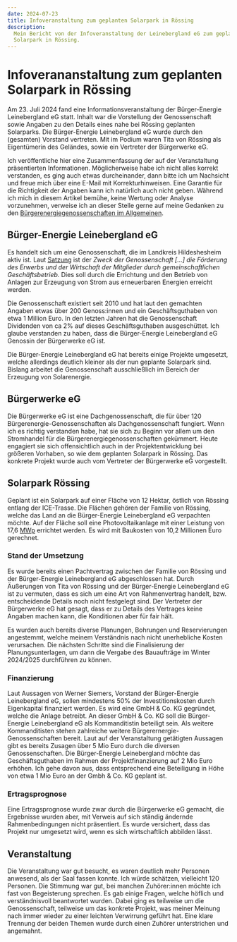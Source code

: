 ```yaml
---
date: 2024-07-23
title: Infoveranstaltung zum geplanten Solarpark in Rössing
description:
  Mein Bericht von der Infoveranstaltung der Leinebergland eG zum geplanten
  Solarpark in Rössing.
---
```


# Infoverananstaltung zum geplanten Solarpark in Rössing

Am 23. Juli 2024 fand eine Informationsveranstaltung der Bürger-Energie
Leinebergland eG statt. Inhalt war die Vorstellung der Genossenschaft sowie
Angaben zu den Details eines nahe bei Rössing geplanten Solarparks. Die
Bürger-Energie Leinebergland eG wurde durch den (gesamten) Vorstand vertreten.
Mit im Podium waren Tita von Rössing als Eigentümerin des Geländes, sowie ein
Vertreter der Bürgerwerke eG.

Ich veröffentliche hier eine Zusammenfassung der auf der Veranstaltung
präsentierten Informationen. Möglicherweise habe ich nicht alles korrekt
verstanden, es ging auch etwas durcheinander, dann bitte ich um Nachsicht und
freue mich über eine E-Mail mit Korrekturhinweisen. Eine Garantie für die
Richtigkeit der Angaben kann ich natürlich auch nicht geben. Während ich mich in
diesem Artikel bemühe, keine Wertung oder Analyse vorzunehmen, verweise ich an
dieser Stelle gerne auf meine Gedanken zu den
[Bürgerenergiegenossenschaften im Allgemeinen](/de/docs/finanzen/buergerenergie).

## Bürger-Energie Leinebergland eG

Es handelt sich um eine Genossenschaft, die im Landkreis Hildeshesheim aktiv
ist. Laut [Satzung](/assets/SatzungBeLeinebergland.pdf) ist der _Zweck der
Genossenschaft [...] die Förderung des Erwerbs und der Wirtschaft der Mitglieder
durch gemeinschaftlichen Geschäftsbetrieb._ Dies soll durch die Errichtung und
den Betrieb von Anlagen zur Erzeugung von Strom aus erneuerbaren Energien
erreicht werden.

Die Genossenschaft existiert seit 2010 und hat laut den gemachten Angaben etwas
über 200 Genoss:innen und ein Geschäftsguthaben von etwa 1 Million Euro. In den
letzten Jahren hat die Genossenschaft Dividenden von ca 2% auf dieses
Geschäftsguthaben ausgeschüttet. Ich glaube verstanden zu haben, dass die
Bürger-Energie Leinebergland eG Genossin der Bürgerwerke eG ist.

Die Bürger-Energie Leinebergland eG hat bereits einige Projekte umgesetzt,
welche allerdings deutlich kleiner als der nun geplante Solarpark sind. Bislang
arbeitet die Genossenschaft ausschließlich im Bereich der Erzeugung von
Solarenergie.

## Bürgerwerke eG

Die Bürgerwerke eG ist eine Dachgenossenschaft, die für über 120
Bürgerenergie-Genossenschaften als Dachgenossenschaft fungiert. Wenn ich es
richtig verstanden habe, hat sie sich zu Beginn vor allem um den Stromhandel für
die Bürgerenergiegenossenschaften gekümmert. Heute engagiert sie sich
offensichtlich auch in der Projektentwicklung bei größeren Vorhaben, so wie dem
geplanten Solarpark in Rössing. Das konkrete Projekt wurde auch vom Vertreter
der Bürgerwerke eG vorgestellt.

## Solarpark Rössing

Geplant ist ein Solarpark auf einer Fläche von 12 Hektar, östlich von Rössing
entlang der ICE-Trasse. Die Flächen gehören der Familie von Rössing, welche das
Land an die Bürger-Energie Leinebergland eG verpachten möchte. Auf der Fläche
soll eine Photovoltaikanlage mit einer Leistung von 17,6
[MWp](https://de.wikipedia.org/wiki/Watt_Peak) errichtet werden. Es wird mit
Baukosten von 10,2 Millionen Euro gerechnet.

### Stand der Umsetzung

Es wurde bereits einen Pachtvertrag zwischen der Familie von Rössing und der
Bürger-Energie Leinebergland eG abgeschlossen hat. Durch Äußerungen von Tita von
Rössing und der Bürger-Energie Leinebergland eG ist zu vermuten, dass es sich um
eine Art von Rahmenvertrag handelt, bzw. entscheidende Details noch nicht
festgelegt sind. Der Vertreter der Bürgerwerke eG hat gesagt, dass er zu Details
des Vertrages keine Angaben machen kann, die Konditionen aber für fair hält.

Es wurden auch bereits diverse Planungen, Bohrungen und Reservierungen
angestemmt, welche meinem Verständnis nach nicht unerhebliche Kosten
verursachen. Die nächsten Schritte sind die Finalisierung der
Planungsunterlagen, um dann die Vergabe des Bauaufträge im Winter 2024/2025
durchführen zu können.

### Finanzierung

Laut Aussagen von Werner Siemers, Vorstand der Bürger-Energie Leinebergland eG,
sollen mindestens 50% der Investitionskosten durch Eigenkapital finanziert
werden. Es wird eine GmbH & Co. KG gegründet, welche die Anlage betreibt. An
dieser GmbH & Co. KG soll die Bürger-Energie Leinebergland eG als Kommanditistin
beteiligt sein. Als weitere Kommanditisten stehen zahlreiche weitere
Bürgerernergie-Genossenschaften bereit. Laut auf der Veranstaltung getätigten
Aussagen gibt es bereits Zusagen über 5 Mio Euro durch die diversen
Genossenschaften. Die Bürger-Energie Leinebergland möchte das Geschäftsguthaben
im Rahmen der Projektfinanzierung auf 2 Mio Euro erhöhen. Ich gehe davon aus,
dass entsprechend eine Beteiligung in Höhe von etwa 1 Mio Euro an der Gmbh & Co.
KG geplant ist.

### Ertragsprognose

Eine Ertragsprognose wurde zwar durch die Bürgerwerke eG gemacht, die Ergebnisse
wurden aber, mit Verweis auf sich ständig ändernde Rahmenbedingungen nicht
präsentiert. Es wurde versichert, dass das Projekt nur umgesetzt wird, wenn es
sich wirtschaftlich abbilden lässt.

## Veranstaltung

Die Veranstaltung war gut besucht, es waren deutlich mehr Personen anwesend, als
der Saal fassen konnte. Ich würde schätzen, vielleicht 120 Personen. Die
Stimmung war gut, bei manchen Zuhörer:innen möchte ich fast von Begeisterung
sprechen. Es gab einige Fragen, welche höflich und verständnisvoll beantwortet
wurden. Dabei ging es teilweise um die Genossenschaft, teilweise um das konkrete
Projekt, was meiner Meinung nach immer wieder zu einer leichten Verwirrung
geführt hat. Eine klare Trennung der beiden Themen wurde durch einen Zuhörer
unterstrichen und angemahnt.
